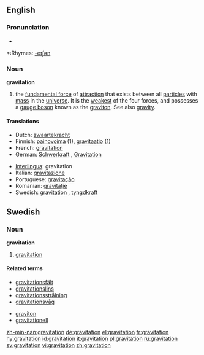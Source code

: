 {{see|Gravitation}}
==English==

===Pronunciation===
*{{audio|en-us-gravitation.ogg|Audio (US)}}

*:Rhymes: [[Rhymes:English:-eɪʃǝn|-eɪʃǝn]]

===Noun===
'''gravitation'''

# {{physics}} the [[fundamental force]] of [[attraction]] that exists between all [[particle]]s with [[mass]] in the [[universe]].  It is the [[weakest]] of the four forces, and possesses a [[gauge boson]] known as the [[graviton]].  See also [[gravity]].

====Translations====
{{top}}
*Dutch: [[zwaartekracht]] {{f}}
*Finnish: [[painovoima]] (1), [[gravitaatio]] (1)
*French: [[gravitation]] {{f}}
*German: [[Schwerkraft]] {{f}}, [[Gravitation]] {{f}}
{{mid}}
*[[Interlingua]]: gravitation
*Italian: [[gravitazione]] {{f}}
*Portuguese: [[gravitação]] {{f}}
*Romanian: [[gravitaţie]] {{f}}
*Swedish: [[#Swedish|gravitation]] {{c}}, [[tyngdkraft]] {{c}}
{{bottom}}

==Swedish==
===Noun===
{{sv-noun-unc-irreg-c|2=gravitationen}}
'''gravitation''' {{c}}

#{{context|physics|lang=sv}} [[#English|gravitation]]

====Related terms====
*[[gravitationsfält]]
*[[gravitationslins]]
*[[gravitationsstrålning]]
*[[gravitationsvåg]]

*[[graviton#Swedish|graviton]]
*[[gravitationell]]


[[zh-min-nan:gravitation]]
[[de:gravitation]]
[[el:gravitation]]
[[fr:gravitation]]
[[hy:gravitation]]
[[id:gravitation]]
[[it:gravitation]]
[[pl:gravitation]]
[[ru:gravitation]]
[[sv:gravitation]]
[[vi:gravitation]]
[[zh:gravitation]]